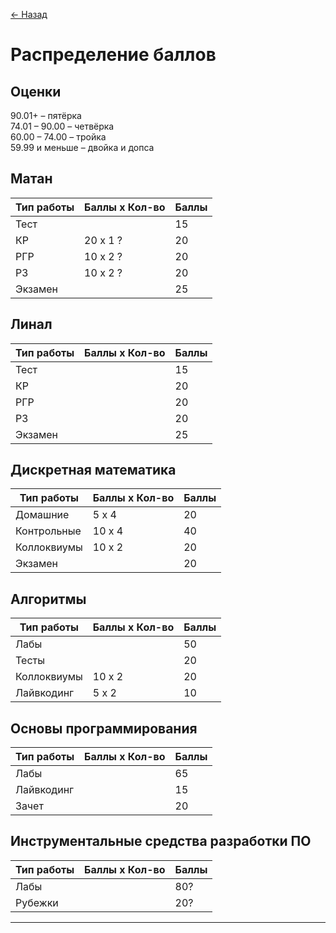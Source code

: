<a href="javascript:history.back()">← Назад</a>

# Распределение баллов

## Оценки
90.01+ – пятёрка <br />
74.01 – 90.00 – четвёрка <br />
60.00 – 74.00 – тройка <br />
59.99 и меньше – двойка и допса <br />

## Матан
| Тип работы | Баллы x Кол-во | Баллы |
|------------|----------------|-------|
| Тест       |                |   15  |
| КР         | 20 x 1 ?       |   20  |
| РГР        | 10 x 2 ?       |   20  |
| РЗ         | 10 x 2 ?       |   20  |
| Экзамен    |                |   25  |

## Линал
| Тип работы | Баллы x Кол-во | Баллы |
|------------|----------------|-------|
| Тест       |                |   15  |
| КР         |                |   20  |
| РГР        |                |   20  |
| РЗ         |                |   20  |
| Экзамен    |                |   25  |

## Дискретная математика
| Тип работы  | Баллы x Кол-во | Баллы |
|-------------|----------------|-------|
| Домашние    | 5 x 4          | 20    |
| Контрольные | 10 x 4         |   40  |
| Коллоквиумы | 10 x 2         |   20  |
| Экзамен     |                | 20    |

## Алгоритмы
| Тип работы  | Баллы x Кол-во | Баллы |
|-------------|----------------|-------|
| Лабы        |                |   50  |
| Тесты       |                |   20  |
| Коллоквиумы | 10 x 2         |   20  |
| Лайвкодинг  | 5 x 2          |   10  |

## Основы программирования
| Тип работы | Баллы x Кол-во | Баллы |
|------------|----------------|-------|
| Лабы       |                |   65  |
| Лайвкодинг |                |   15  |
| Зачет      |                |   20  |

## Инструментальные средства разработки ПО
| Тип работы | Баллы x Кол-во | Баллы |
|------------|----------------|-------|
| Лабы       |                |  80?  |
| Рубежки    |                |  20?  |

---
<!-- COMMIT DATE -->
